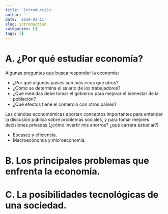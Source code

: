 ```yaml
---
title: 'Introducción'
author: ''
date: '2019-03-11'
slug: introduction
categories: []
tags: []
---
```


# A. ¿Por qué estudiar economía?

Algunas preguntas que busca responder la economía:

- ¿Por qué algunos países son más ricos que otros?
- ¿Cómo se determina el salario de los trabajadores?
- ¿Qué medidas debe tomar el gobierno para mejorar el bienestar de la población?
- ¿Qué efectos tiene el comercio con otros países?

Las ciencias economómicas aportan conceptos importantes para entender la discusión pública sobre problemas sociales, y para tomar mejores decisiones privadas (¿cómo invertir mis ahorros? ¿qué carrera estudiar?)

- Escasez y eficiencia.
- Macroeconomía y microeconomía.

# B. Los principales problemas que enfrenta la economía.



# C. La posibilidades tecnológicas de una sociedad.